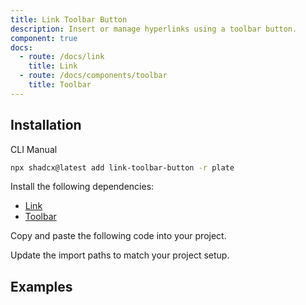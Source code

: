 ```yaml
---
title: Link Toolbar Button
description: Insert or manage hyperlinks using a toolbar button.
component: true
docs:
  - route: /docs/link
    title: Link
  - route: /docs/components/toolbar
    title: Toolbar
---
```


## Installation

<Tabs defaultValue="cli">

<TabsList>
<TabsTrigger value="cli">CLI</TabsTrigger>
<TabsTrigger value="manual">Manual</TabsTrigger>
</TabsList>
<TabsContent value="cli">

```bash
npx shadcx@latest add link-toolbar-button -r plate
```

</TabsContent>

<TabsContent value="manual">

<Steps>

<Step>

Install the following dependencies:

- [Link](/docs/link)
- [Toolbar](/docs/components/toolbar)

</Step>

<Step>

Copy and paste the following code into your project.

</Step>

<ComponentSource name="link-toolbar-button" />

<Step>

Update the import paths to match your project setup.

</Step>

</Steps>

</TabsContent>

</Tabs>

## Examples

<ComponentPreview name="playground-demo" id="link" />

<ComponentSource src="../../templates/plate-playground-template/src/components/plate-ui/fixed-toolbar-buttons.tsx" />
<ComponentSource src="../../templates/plate-playground-template/src/components/plate-ui/floating-toolbar-buttons.tsx" />
